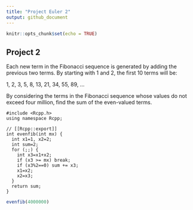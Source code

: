 ```yaml
---
title: "Project Euler 2"
output: github_document
---
```


```r
knitr::opts_chunk$set(echo = TRUE)
```

## Project 2

Each new term in the Fibonacci sequence is generated by adding the previous two terms. By starting with 1 and 2, the first 10 terms will be:

1, 2, 3, 5, 8, 13, 21, 34, 55, 89, ...

By considering the terms in the Fibonacci sequence whose values do not exceed four million, find the sum of the even-valued terms.

```Rcpp
#include <Rcpp.h>
using namespace Rcpp;

// [[Rcpp::export]]
int evenfib(int mx) {
  int x1=1, x2=2;
  int sum=2;
  for (;;) {
    int x3=x1+x2;
    if (x3 >= mx) break;
    if (x3%2==0) sum += x3;
    x1=x2;
    x2=x3;
  }
  return sum;
}

```


```r
evenfib(4000000)
```